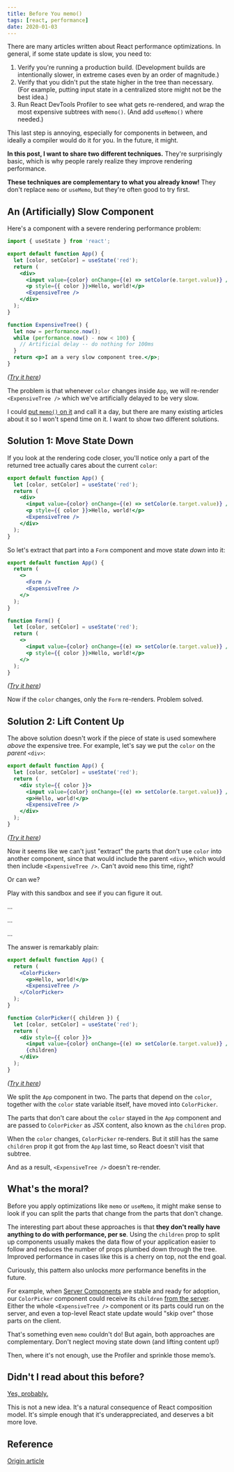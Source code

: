 ```yaml
---
title: Before You memo()
tags: [react, performance]
date: 2020-01-03
---
```


There are many articles written about React performance optimizations. In general, if some state update is slow, you need to:

1. Verify you're running a production build. (Development builds are intentionally slower, in extreme cases even by an order of magnitude.)
2. Verify that you didn't put the state higher in the tree than necessary. (For example, putting input state in a centralized store might not be the best idea.)
3. Run React DevTools Profiler to see what gets re-rendered, and wrap the most expensive subtrees with `memo()`. (And add `useMemo()` where needed.)

This last step is annoying, especially for components in between, and ideally a compiler would do it for you. In the future, it might.

**In this post, I want to share two different techniques.** They're surprisingly basic, which is why people rarely realize they improve rendering performance.

**These techniques are complementary to what you already know!** They don't replace `memo` or `useMemo`, but they're often good to try first.

## An (Artificially) Slow Component

Here's a component with a severe rendering performance problem:

```jsx
import { useState } from 'react';

export default function App() {
  let [color, setColor] = useState('red');
  return (
    <div>
      <input value={color} onChange={(e) => setColor(e.target.value)} />
      <p style={{ color }}>Hello, world!</p>
      <ExpensiveTree />
    </div>
  );
}

function ExpensiveTree() {
  let now = performance.now();
  while (performance.now() - now < 100) {
    // Artificial delay -- do nothing for 100ms
  }
  return <p>I am a very slow component tree.</p>;
}
```

_([Try it here](https://codesandbox.io/s/frosty-glade-m33km?file=/src/App.js:23-513))_

The problem is that whenever `color` changes inside `App`, we will re-render `<ExpensiveTree />` which we've artificially delayed to be very slow.

I could [put `memo()` on it](https://codesandbox.io/s/amazing-shtern-61tu4?file=/src/App.js) and call it a day, but there are many existing articles about it so I won't spend time on it. I want to show two different solutions.

## Solution 1: Move State Down

If you look at the rendering code closer, you'll notice only a part of the returned tree actually cares about the current `color`:

```jsx
export default function App() {
  let [color, setColor] = useState('red');
  return (
    <div>
      <input value={color} onChange={(e) => setColor(e.target.value)} />
      <p style={{ color }}>Hello, world!</p>
      <ExpensiveTree />
    </div>
  );
}
```

So let's extract that part into a `Form` component and move state _down_ into it:

```jsx
export default function App() {
  return (
    <>
      <Form />
      <ExpensiveTree />
    </>
  );
}

function Form() {
  let [color, setColor] = useState('red');
  return (
    <>
      <input value={color} onChange={(e) => setColor(e.target.value)} />
      <p style={{ color }}>Hello, world!</p>
    </>
  );
}
```

_([Try it here](https://codesandbox.io/s/billowing-wood-1tq2u?file=/src/App.js:64-380))_

Now if the `color` changes, only the `Form` re-renders. Problem solved.

## Solution 2: Lift Content Up

The above solution doesn't work if the piece of state is used somewhere _above_ the expensive tree. For example, let's say we put the `color` on the _parent_ `<div>`:

```jsx
export default function App() {
  let [color, setColor] = useState('red');
  return (
    <div style={{ color }}>
      <input value={color} onChange={(e) => setColor(e.target.value)} />
      <p>Hello, world!</p>
      <ExpensiveTree />
    </div>
  );
}
```

_([Try it here](https://codesandbox.io/s/bold-dust-0jbg7?file=/src/App.js:58-313))_

Now it seems like we can't just "extract" the parts that don't use `color` into another component, since that would include the parent `<div>`, which would then include `<ExpensiveTree />`. Can't avoid `memo` this time, right?

Or can we?

Play with this sandbox and see if you can figure it out.

...

...

...

The answer is remarkably plain:

```jsx
export default function App() {
  return (
    <ColorPicker>
      <p>Hello, world!</p>
      <ExpensiveTree />
    </ColorPicker>
  );
}

function ColorPicker({ children }) {
  let [color, setColor] = useState('red');
  return (
    <div style={{ color }}>
      <input value={color} onChange={(e) => setColor(e.target.value)} />
      {children}
    </div>
  );
}
```

_([Try it here](https://codesandbox.io/s/wonderful-banach-tyfr1?file=/src/App.js:58-423))_

We split the `App` component in two. The parts that depend on the `color`, together with the `color` state variable itself, have moved into `ColorPicker`.

The parts that don't care about the `color` stayed in the `App` component and are passed to `ColorPicker` as JSX content, also known as the `children` prop.

When the `color` changes, `ColorPicker` re-renders. But it still has the same `children` prop it got from the `App` last time, so React doesn't visit that subtree.

And as a result, `<ExpensiveTree />` doesn't re-render.

## What's the moral?

Before you apply optimizations like `memo` or `useMemo`, it might make sense to look if you can split the parts that change from the parts that don't change.

The interesting part about these approaches is that **they don't really have anything to do with performance, per se**. Using the `children` prop to split up components usually makes the data flow of your application easier to follow and reduces the number of props plumbed down through the tree. Improved performance in cases like this is a cherry on top, not the end goal.

Curiously, this pattern also unlocks _more_ performance benefits in the future.

For example, when [Server Components](https://reactjs.org/blog/2020/12/21/data-fetching-with-react-server-components.html) are stable and ready for adoption, our `ColorPicker` component could receive its `children` [from the server](https://youtu.be/TQQPAU21ZUw?t=1314). Either the whole `<ExpensiveTree />` component or its parts could run on the server, and even a top-level React state update would "skip over" those parts on the client.

That's something even `memo` couldn't do! But again, both approaches are complementary. Don't neglect moving state down (and lifting content up!)

Then, where it's not enough, use the Profiler and sprinkle those memo’s.

## Didn't I read about this before?

[Yes, probably.](https://kentcdodds.com/blog/optimize-react-re-renders)

This is not a new idea. It's a natural consequence of React composition model. It's simple enough that it's underappreciated, and deserves a bit more love.

## Reference

[Origin article](https://overreacted.io/before-you-memo/)
